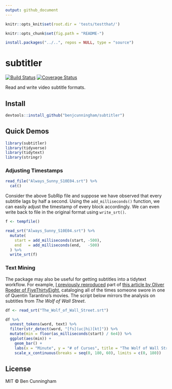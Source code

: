```yaml
---
output: github_document
---
```


<!-- README.md is generated from README.Rmd. Please edit that file -->

```r
knitr::opts_knit$set(root.dir = 'tests/testthat/')
```

```r
knitr::opts_chunk$set(fig.path = "README-")
```

```r
install.packages("../..", repos = NULL, type = "source")
```

# subtitler

[![Build Status](https://img.shields.io/travis-ci/benjcunningham/subtitler.svg)](https://travis-ci.org/benjcunningham/subtitler)
[![Coverage Status](https://img.shields.io/coveralls/benjcunningham/subtitler.svg)](https://coveralls.io/github/benjcunningham/subtitler?branch=master)

Read and write video subtitle formats.


## Install

```r
devtools::install_github("benjcunningham/subtitler")
```

## Quick Demos

```r
library(subtitler)
library(tidyverse)
library(tidytext)
library(stringr)
```

### Adjusting Timestamps

```r
read_file("Always_Sunny_S10E04.srt") %>%
  cat()
```

Consider the above SubRip file and suppose we have observed that every subtitle lags by half a second. Using the `add_milliseconds()` function, we can easily adjust the timestamp of every block accordingly. We can even write back to file in the original format using `write_srt()`.

```r
f <- tempfile()

read_srt("Always_Sunny_S10E04.srt") %>%
  mutate(
    start = add_milliseconds(start, -500),
    end   = add_milliseconds(end,   -500)
  ) %>%
  write_srt(f)
```

### Text Mining

The package may also be useful for getting subtitles into a tidytext workflow. For example, [I previously reproduced](http://benjcunningham.org/2017/03/05/introducing-subtitler-0-1-0.html) part of [this article by Oliver Roeder of FiveThirtyEight](https://fivethirtyeight.com/features/complete-catalog-curses-deaths-quentin-tarantino-films/), cataloging all of the times someone swore in one of Quentin Tarantino's movies. The script below mirrors the analysis on subtitles from _The Wolf of Wall Street_.

```r
df <- read_srt("The_Wolf_of_Wall_Street.srt")

df %>%
  unnest_tokens(word, text) %>%
  filter(str_detect(word, "[fs](uc|hi)[kt]")) %>%
  mutate(min = floor(as_milliseconds(start) / 6e4)) %>%
  ggplot(aes(min)) +
    geom_bar() +
    labs(x = "Minute", y = "# of Curses", title = "The Wolf of Wall Street (2013)") +
    scale_x_continuous(breaks = seq(0, 180, 60), limits = c(0, 180))
```

## License

MIT &copy; Ben Cunningham
